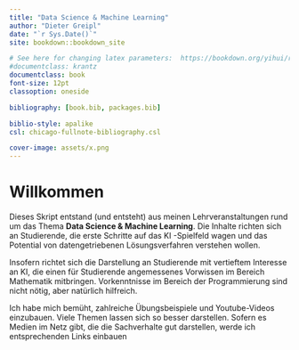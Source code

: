 ```yaml
---
title: "Data Science & Machine Learning"
author: "Dieter Greipl"
date: "`r Sys.Date()`"
site: bookdown::bookdown_site 

# See here for changing latex parameters:  https://bookdown.org/yihui/rmarkdown-cookbook/latex-variables.html 
#documentclass: krantz
documentclass: book 
font-size: 12pt
classoption: oneside

bibliography: [book.bib, packages.bib]

biblio-style: apalike
csl: chicago-fullnote-bibliography.csl 

cover-image: assets/x.png
---
```





# Willkommen {-}

Dieses Skript entstand (und entsteht) aus meinen Lehrveranstaltungen rund um das Thema **Data Science & Machine Learning**. Die Inhalte richten sich an Studierende, die erste Schritte auf das KI -Spielfeld wagen und das Potential  von datengetriebenen Lösungsverfahren verstehen wollen.  

Insofern richtet sich die Darstellung an Studierende mit vertieftem Interesse an KI, die einen für Studierende angemessenes Vorwissen im Bereich Mathematik mitbringen.  Vorkenntnisse im Bereich der Programmierung sind nicht nötig, aber natürlich hilfreich.

Ich habe mich bemüht, zahlreiche Übungsbeispiele und Youtube-Videos einzubauen. Viele Themen lassen sich so besser darstellen. Sofern es Medien im Netz gibt, die die Sachverhalte gut darstellen, werde ich entsprechenden Links einbauen

  

